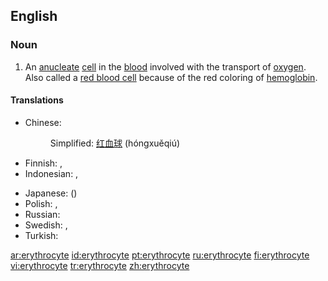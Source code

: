 ==English==

===Noun===
{{en-noun}}

# {{cytology}} An [[anucleate]] [[cell]] in the [[blood]] involved with the transport of [[oxygen]].  Also called a [[red blood cell]] because of the red coloring of [[hemoglobin]].

====Translations====
{{trans-top|a red blood cell}}
*Chinese:
*:Simplified: [[红血球]] (hóngxuěqiú)
*Finnish: {{t|fi|punasolu}}, {{t|fi|erytrosyytti}}
*Indonesian: {{t|id|eritrosit}}, {{t|id|sel darah merah}}
{{trans-mid}}
*Japanese: {{t|ja|赤血球}} ({{t|ja|せっけっきゅう|tr=sekkekkyū}})
*Polish: {{t|pl|erytrocyt|m}}, {{t|pl|krwinka czerwona|f}}
*Russian: {{t|ru|эритроцит}}
*Swedish: {{t|sv|erytrocyt}}, {{t|sv|röd blodkropp}}
*Turkish: {{t|tr|alyuvar}}
{{trans-bottom}}

[[ar:erythrocyte]]
[[id:erythrocyte]]
[[pt:erythrocyte]]
[[ru:erythrocyte]]
[[fi:erythrocyte]]
[[vi:erythrocyte]]
[[tr:erythrocyte]]
[[zh:erythrocyte]]